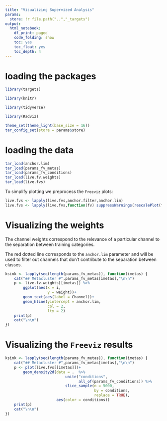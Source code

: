 ```yaml
---
title: "Visualizing Supervized Analysis"
params:
  store: !r file.path("..","_targets")
output:
  html_notebook:
    df_print: paged
    code_folding: show
    toc: yes
    toc_float: yes
    toc_depth: 4
---
```


# loading the packages

```r
library(targets)

library(knitr)

library(tidyverse)

library(Radviz)

theme_set(theme_light(base_size = 16))
tar_config_set(store = params$store)
```

# loading the data

```r
tar_load(anchor.lim)
tar_load(params_fv_metas)
tar_load(params_fv_conditions)
tar_load(live.fv.weights)
tar_load(live.fvs)
```

To simplify plotting we preprocess the `Freeviz` plots:

```r
live.fvs <- lapply(live.fvs,anchor.filter,anchor.lim)
live.fvs <- lapply(live.fvs,function(fv) suppressWarnings(rescalePlot(fv)))
```

# Visualizing the weights {.tabset}

The channel weights correspond to the relevance of a particular channel to the separation between training categories.

The red dotted line corresponds to the `anchor.lim` parameter and will be used to filter out channels that don't contribute to the separation between classes.

```r
ksink <- lapply(seq(length(params_fv_metas)), function(imetas) {
    cat("## Metacluster #",params_fv_metas[imetas],"\n\n")
    p <- live.fv.weights[[imetas]] %>% 
        ggplot(aes(x = i,
                   y = weight))+
        geom_text(aes(label = Channel))+
        geom_hline(yintercept = anchor.lim,
                   col = 2,
                   lty = 2)
    print(p)
    cat("\n\n")
})
```

# Visualizing the `Freeviz` results {.tabset}

```r
ksink <- lapply(seq(length(params_fv_metas)), function(imetas) {
    cat("## Metacluster #",params_fv_metas[imetas],"\n\n")
    p <- plot(live.fvs[[imetas]])+
        geom_density2d(data = .  %>% 
                           unite("conditions",
                                 all_of(params_fv_conditions)) %>% 
                           slice_sample(n = 5000,
                                        by = conditions,
                                        replace = TRUE),
                       aes(color = conditions))
    print(p)
    cat("\n\n")
})
```

